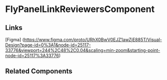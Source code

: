 <!-- fly-panel-link-reviewers.stories.mdx -->


<Meta title="QTD Components/Evaluation/TrainingProgramReview/TrainingProgramReviewWizard/CreateNewProgramReview/FlyPanelLinkReviewers/README" component={FlyPanelLinkReviewersComponent} />

# FlyPanelLinkReviewersComponent

<ArgsTable of={FlyPanelLinkReviewersComponent} />

## Links

[Figma] (https://www.figma.com/proto/URhX0BwV0EJZ1awZjE885T/Visual-Design?page-id=0%3A1&node-id=25117-33776&viewport=244%2C48%2C0.04&scaling=min-zoom&starting-point-node-id=25117%3A33776)

## Related Components
